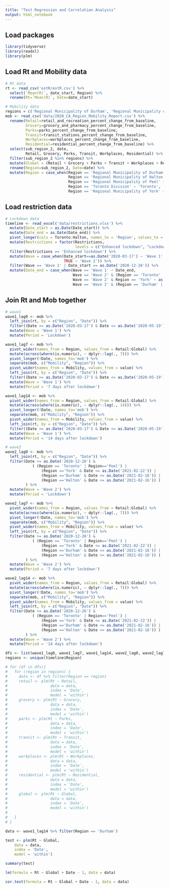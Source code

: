 ```yaml
---
title: "Test Regression and Correlation Analysis"
output: html_notebook
---
```


## Load packages
```r
library(tidyverse)
library(readxl)
library(plm)
```

## Load Rt and Mobility data
```r
# Rt data
rt <- read_csv('estR/estR.csv') %>% 
  select(`Mean(R)`, date_start, Region) %>% 
  rename(Rt=`Mean(R)`, Date=date_start)

# Mobility data
regions = c('Regional Municipality of Durham', 'Regional Municipality of Halton', 'Regional Municipality of Peel', 'Toronto Division', 'Regional Municipality of York')
mob <- read_csv('data/2020_CA_Region_Mobility_Report.csv') %>% 
  rename(Retail=retail_and_recreation_percent_change_from_baseline,
         Grocery=grocery_and_pharmacy_percent_change_from_baseline,
         Parks=parks_percent_change_from_baseline,
         Transit=transit_stations_percent_change_from_baseline,
         Workplaces=workplaces_percent_change_from_baseline,
         Residential=residential_percent_change_from_baseline) %>% 
  select(sub_region_2, date, 
         Retail, Grocery, Parks, Transit, Workplaces, Residential) %>% 
  filter(sub_region_2 %in% regions) %>% 
  mutate(Global = (Retail + Grocery + Parks + Transit + Workplaces + Residential)/6)%>%
  rename(Region=sub_region_2, Date=date) %>% 
  mutate(Region = case_when(Region == 'Regional Municipality of Durham' ~ 'Durham',
                            Region == 'Regional Municipality of Halton' ~ 'Halton',
                            Region == 'Regional Municipality of Peel' ~ 'Peel',
                            Region == 'Toronto Division' ~ 'Toronto',
                            Region == 'Regional Municipality of York' ~ 'York'))
```

## Load restriction data
```r
# Lockdown data
timeline <- read_excel('data/restrictions.xlsx') %>% 
  mutate(Date_start = as.Date(Date_start)) %>% 
  mutate(Date_end = as.Date(Date_end)) %>% 
  pivot_longer(cols = Toronto:Halton, names_to = 'Region', values_to = 'Restrictions') %>% 
  mutate(Restrictions = factor(Restrictions, 
                               levels = c("Enhanced lockdown", "Lockdown/Stage 1", "Red/Stage 2/Modified Stage 2", "Green/Stage 3", "Orange/Gathering limits"))) %>% 
  filter(Restrictions == 'Enhanced lockdown') %>% 
  mutate(Wave = case_when(Date_start==as.Date('2020-03-17') ~ 'Wave 1',
                          TRUE ~ 'Wave 2')) %>% 
  filter(Wave == 'Wave 1' | Date_start == as.Date('2020-12-26')) %>% 
  mutate(Date_end = case_when(Wave == 'Wave 1' ~ Date_end,
                              Wave == 'Wave 2' & (Region == 'Toronto' | Region == 'Peel') ~ as.Date('2020-03-19'),
                              Wave == 'Wave 2' & Region == 'York' ~ as.Date('2020-02-22'),
                              Wave == 'Wave 2' & (Region == 'Durham' | Region == 'Halton') ~ as.Date('2020-02-16')))
```

## Join Rt and Mob together
```r
# wave1
wave1_lag0 <- mob %>% 
  left_join(rt, by = c("Region", "Date")) %>% 
  filter((Date >= as.Date('2020-03-17') & Date <= as.Date('2020-05-19'))) %>% 
  mutate(Wave = 'Wave 1') %>% 
  mutate(Period = 'Lockdown')

wave1_lag7 <- mob %>% 
  pivot_wider(names_from = Region, values_from = Retail:Global) %>% 
  mutate(across(where(is.numeric), ~ dplyr::lag(., 7))) %>% 
  pivot_longer(!Date, names_to='mob') %>% 
  separate(mob, c("Mobility", "Region")) %>% 
  pivot_wider(names_from = Mobility, values_from = value) %>% 
  left_join(rt, by = c("Region", "Date")) %>% 
  filter((Date >= as.Date('2020-03-17') & Date <= as.Date('2020-05-19'))) %>% 
  mutate(Wave = 'Wave 1') %>% 
  mutate(Period = '7 days after lockdown')

wave1_lag14 <- mob %>% 
  pivot_wider(names_from = Region, values_from = Retail:Global) %>% 
  mutate(across(where(is.numeric), ~ dplyr::lag(., 14))) %>% 
  pivot_longer(!Date, names_to='mob') %>% 
  separate(mob, c("Mobility", "Region")) %>% 
  pivot_wider(names_from = Mobility, values_from = value) %>% 
  left_join(rt, by = c("Region", "Date")) %>% 
  filter((Date >= as.Date('2020-03-17') & Date <= as.Date('2020-05-19'))) %>% 
  mutate(Wave = 'Wave 1') %>% 
  mutate(Period = '14 days after lockdown')

# wave2
wave2_lag0 <- mob %>% 
  left_join(rt, by = c("Region", "Date")) %>% 
  filter(Date >= as.Date('2020-12-26') &
            ( (Region == 'Toronto' | Region=='Peel') | 
                (Region =='York' & Date <= as.Date('2021-02-22')) |
                (Region =='Durham' & Date <= as.Date('2021-02-16')) |
                (Region =='Halton' & Date <= as.Date('2021-02-16')) ) 
         ) %>% 
  mutate(Wave = 'Wave 2') %>% 
  mutate(Period = 'Lockdown')

wave2_lag7 <- mob %>% 
  pivot_wider(names_from = Region, values_from = Retail:Global) %>% 
  mutate(across(where(is.numeric), ~ dplyr::lag(., 7))) %>% 
  pivot_longer(!Date, names_to='mob') %>% 
  separate(mob, c("Mobility", "Region")) %>% 
  pivot_wider(names_from = Mobility, values_from = value) %>% 
  left_join(rt, by = c("Region", "Date")) %>% 
  filter(Date >= as.Date('2020-12-26') &
            ( (Region == 'Toronto' | Region=='Peel') | 
                (Region =='York' & Date <= as.Date('2021-02-22')) |
                (Region =='Durham' & Date <= as.Date('2021-02-16')) |
                (Region =='Halton' & Date <= as.Date('2021-02-16')) ) 
         ) %>% 
  mutate(Wave = 'Wave 2') %>% 
  mutate(Period = '7 days after lockdown')

wave2_lag14 <- mob %>% 
  pivot_wider(names_from = Region, values_from = Retail:Global) %>% 
  mutate(across(where(is.numeric), ~ dplyr::lag(., 7))) %>% 
  pivot_longer(!Date, names_to='mob') %>% 
  separate(mob, c("Mobility", "Region")) %>% 
  pivot_wider(names_from = Mobility, values_from = value) %>% 
  left_join(rt, by = c("Region", "Date")) %>% 
  filter(Date >= as.Date('2020-12-26') &
            ( (Region == 'Toronto' | Region=='Peel') | 
                (Region =='York' & Date <= as.Date('2021-02-22')) |
                (Region =='Durham' & Date <= as.Date('2021-02-16')) |
                (Region =='Halton' & Date <= as.Date('2021-02-16')) ) 
         ) %>% 
  mutate(Wave = 'Wave 2') %>% 
  mutate(Period = '14 days after lockdown')
```

```r
dfs <- list(wave1_lag0, wave1_lag7, wave1_lag14, wave2_lag0, wave2_lag7, wave2_lag14)
regions <- unique(timeline$Region)
```


```r
# for (df in dfs){
#   for (region in regions) {
#     data <- df %>% filter(Region == region)
#     retail <- plm(Rt ~ Retail,
#                   data = data,
#                   index = 'Date',
#                   model = 'within')
#     grocery <- plm(Rt ~ Grocery,
#                   data = data,
#                   index = 'Date',
#                   model = 'within')
#     parks <- plm(Rt ~ Parks,
#                   data = data,
#                   index = 'Date',
#                   model = 'within')
#     transit <- plm(Rt ~ Transit,
#                   data = data,
#                   index = 'Date',
#                   model = 'within')
#     workplaces <- plm(Rt ~ Workplaces,
#                   data = data,
#                   index = 'Date',
#                   model = 'within')
#     residential <- plm(Rt ~ Residential,
#                   data = data,
#                   index = 'Date',
#                   model = 'within')
#     global <- plm(Rt ~ Global,
#                   data = data,
#                   index = 'Date',
#                   model = 'within')
#     
#   }
# }

```

```r
data <- wave1_lag14 %>% filter(Region == 'Durham')

test <- plm(Rt ~ Global,
    data = data,
    index = 'Date',
    model = 'within')

summary(test)
```

```r
lm(formula = Rt ~ Global + Date - 1, data = data)
```

```r
cor.test(formula = Rt ~ Global + Date - 1, data = data)
```

